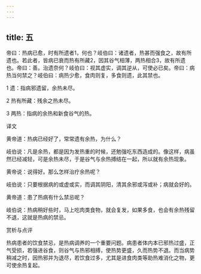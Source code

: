 ```yaml
---
---
---
```

title: 五
---




帝曰：热病已愈，时有所遗者1，何也？岐伯曰：诸遗者，热甚而强食之，故有所遗也。若此者，皆病已衰而热有所藏2，因其谷气相薄，两热相合3，故有所遗也。帝曰：善。治遗奈何？岐伯曰：视其虚实，调其逆从，可使必已矣。帝曰：病热当何禁之？岐伯曰：病热少愈，食肉则复，多食则遗，此其禁也。

1 遗：指病邪遗留，余热未尽。

2 热有所藏：残余之热未尽。

3 两热：指病的余热和新食谷气的热。

译文

黄帝道：热病已经好了，常常遗有余热，为什么？

岐伯说：凡是余热，都是因为发热重的时候，还勉强吃东西造成的。像这样，病虽然已经减轻，可是余热未尽，于是谷气与余热搏结在一起，所以就有余热现象。

黄帝说：说得好。那么怎样治疗余热呢？

岐伯说：只要根据病的或虚或实，而调其阴阳，清其余邪或泻或补；病就会好的。

黄帝道：患了热病有什么禁忌呢？

岐伯说：热病稍好些时，马上吃肉类食物，就会复发，如果多食，也会有余热残留不退，这就是热病的禁忌。

赏析与点评

热病患者的饮食禁忌，是热病调养的一个重要问题。病患者体内本已邪热过盛，正气受损，若强进谷食，则谷气与热邪相搏，使热势更盛，久而热势不退。而当病势稍减之时，因热邪并为退尽，若饮食过多，尤其是进食肉类等助热难消化之物，更可使余热复起。
